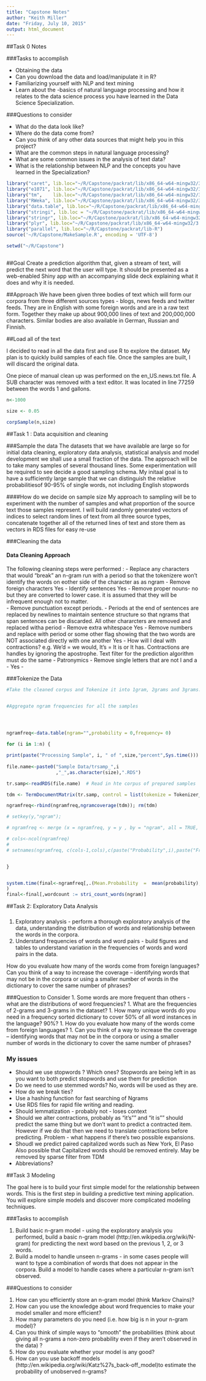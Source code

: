 ```yaml
---
title: "Capstone Notes"
author: "Keith Miller"
date: "Friday, July 10, 2015"
output: html_document
---
```


##Task 0 Notes

###Tasks to accomplish

- Obtaining the data 
- Can you download the data and load/manipulate it in R?  
- Familiarizing yourself with NLP and text mining 
- Learn about the -basics of natural language processing and how it relates to the data science process you have learned in the Data Science Specialization.

###Questions to consider

- What do the data look like?
- Where do the data come from?
- Can you think of any other data sources that might help you in this project?
- What are the common steps in natural language processing?
- What are some common issues in the analysis of text data?
- What is the relationship between NLP and the concepts you have learned in the Specialization?

```r
library("caret", lib.loc="~/R/Capstone/packrat/lib/x86_64-w64-mingw32/3.2.1")
library("e1071", lib.loc="~/R/Capstone/packrat/lib/x86_64-w64-mingw32/3.2.1")
library("tm",    lib.loc="~/R/Capstone/packrat/lib/x86_64-w64-mingw32/3.2.1")
library("RWeka", lib.loc="~/R/Capstone/packrat/lib/x86_64-w64-mingw32/3.2.1")
library("data.table", lib.loc="~/R/Capstone/packrat/lib/x86_64-w64-mingw32/3.2.1")
library("stringi", lib.loc = "~/R/Capstone/packrat/lib/x86_64-w64-mingw32/3.2.1")
library("stringr", lib.loc="~/R/Capstone/packrat/lib/x86_64-w64-mingw32/3.2.1")
library("plyr", lib.loc="~/R/Capstone/packrat/lib/x86_64-w64-mingw32/3.2.1")
library("parallel", lib.loc="~/R/Capstone/packrat/lib-R")
source('~/R/Capstone/MakeSample.R', encoding = 'UTF-8')

setwd("~/R/Capstone")



```


##Goal
Create a prediction algorithm that, given a stream of text, will predict the next word that the user will type.  It should be presented as a web-enabled Shiny app with an accompanying slide deck explaining what it does and why it is needed.  

##Approach
We have been given three bodies of text which will form our corpora from three different sources types - blogs, news feeds and twitter feeds. They are in English with some foreign words and are in a raw text form.  Together they make up about 900,000 lines of text and 200,000,000 characters.  Similar bodies are also available in German, Russian and Finnish.  

##Load all of the text

I decided to read in all the data first and use R to explore the dataset.  My plan is to quickly build samples of each file.  Once the samples are built, I will discard the original data. 

One piece of manual clean up was performed on the en_US.news.txt file.  A SUB character was removed with a text editor.  It was located in line 77259 between the words 1 and gallons. 

```r

n<-1000

size <- 0.05

corpSample(n,size)

```


##Task 1 : Data acquisition and cleaning


###Sample the data
The datasets that we have available are large so for initial data cleaning, exploratory data analysis, statistical analysis and model development we shall use a small fraction of the data.   The approach will be to take many  samples of several thousand lines.  Some experimentation will be required to see decide a good sampling schema.  My initaal goal is to have a sufficiently large sample that we can distinguish the relative probabilitiesof 90-95% of single words, not including English stopwords

####How do we decide on sample size
My approach to sampling will be to experiment with the number of samples and what proportion of the source text those samples represent.  I will build randomly generated vectors of indices to select random lines of text from all three source types, concatenate together all of the returned lines of text and store them as vectors in RDS files for easy re-use





###Cleaning the data


#### Data Cleaning Approach

The following cleaning steps were performed :
- Replace any characters that would "break" an n-gram run with a period so that the tokenizere won't identify the words on eother side of the character as as ngram
- Remove foreign characters  Yes
- Identify sentences Yes
- Remove proper nouns-  no but they are converted to lower case.  it is assumed that they will be infrequent enough not to matter.  
- Remove punctuation except periods.  - Periods at the end of sentences are replaced by newlines to maintain sentence structure so that ngrams that span sentences can be discarded.  All other chararcters are removed and replaced witha period 
- Remove extra whitespace Yes
- Remove numbers and replace with period or some other flag showing that the two words are NOT associated directly with one another Yes
- How will I deal with contractions?  e.g. We'd = we would, It's = It is or It has.  Contractions are handles by ignoring the apostrophe.  Text filter for the prediction algorithm must do the same
- Patronymics
- Remove single letters that are not I and a - Yes
-

###Tokenize the Data
```r
#Take the cleaned corpus and Tokenize it into 1gram, 2grams and 3grams.


#Aggregate ngram frequencies for all the samples




ngramfreq<-data.table(ngram="",probability = 0,frequency= 0)

for (i in 1:n) {

print(paste("Processing Sample", i, " of ",size,"percent",Sys.time()))   
    
file.name<-paste0("Sample Data/trsamp_",i
                  ,"_",as.character(size),".RDS")

tr.samp<-readRDS(file.name)  # Read in hte corpus of prepared samples

tdm <- TermDocumentMatrix(tr.samp, control = list(tokenize = Tokenizer_3 )) ; rm(tr.samp)

ngramfreq<-rbind(ngramfreq,ngramcoverage(tdm)); rm(tdm)

# setkey(y,"ngram");

# ngramfreq <- merge (x = ngramfreq, y = y , by = "ngram", all = TRUE, suffixes =  )

# cols<-ncol(ngramfreq)
# 
# setnames(ngramfreq, c(cols-1,cols),c(paste("Probability",i),paste("Frequency",i)))


}


system.time(final<-ngramfreq[,.(Mean.Probability  =  mean(probability), Mean.Frequency = mean(frequency)) ,by = .(ngram)]
)
final<-final[,wordcount := stri_count_words(ngram)]


```


##Task 2: Exploratory Data Analysis

###
1. Exploratory analysis - perform a thorough exploratory analysis of the data, understanding the distribution of words and relationship between the words in the corpora. 
2. Understand frequencies of words and word pairs - build figures and tables to understand variation in the frequencies of words and word pairs in the data.

How do you evaluate how many of the words come from foreign languages? 
Can you think of a way to increase the coverage -- identifying words that may not be in the corpora or using a smaller number of words in the dictionary to cover the same number of phrases?



###Question to Consider
1. Some words are more frequent than others - what are the distributions of word frequencies?
1. What are the frequencies of 2-grams and 3-grams in the dataset?
1. How many unique words do you need in a frequency sorted dictionary to cover 50% of all word instances in the language? 90%?
1. How do you evaluate how many of the words come from foreign languages?
1. Can you think of a way to increase the coverage -- identifying words that may not be in the corpora or using a smaller number of words in the dictionary to cover the same number of phrases?

### My issues  

- Should we use stopwords ?  Which ones?  Stopwords are being left in as you want to both predict stopwords and use them for prediction
- Do we need to use stemmed words?   No, words will be used as they are.
- How do we break ties?
- Use a hashing function for fast searching of Ngrams
- Use RDS files for rapid file writing and reading.  
- Should lemmatization - probably not - loses context
- Should we alter contractions,  probably as "it's"" and "it is"" should predict the same thing but we don't want to predict a contracted item.  However if we do that then we need to translate contractions before predicting.  Problem - what happens if there's two possible expansions.
- Shoudl we predict paired capitalized words such as New York, El Paso Also possible that Capitalized words should be removed entirely.  May be removed by sparse filter from TDM
- Abbreviations? 

##Task 3 Modeling


The goal here is to build your first simple model for the relationship between words. This is the first step in building a predictive text mining application. You will explore simple models and discover more complicated modeling techniques.

###Tasks to accomplish

1. Build basic n-gram model - using the exploratory analysis you performed, build a basic n-gram model (http://en.wikipedia.org/wiki/N-gram) for predicting the next word based on the previous 1, 2, or 3 words.
2. Build a model to handle unseen n-grams - in some cases people will want to type a combination of words that does not appear in the corpora. Build a model to handle cases where a particular n-gram isn't observed.

###Questions to consider

1. How can you efficiently store an n-gram model (think Markov Chains)?
2. How can you use the knowledge about word frequencies to make your model smaller and more efficient?
3. How many parameters do you need (i.e. how big is n in your n-gram model)?
4. Can you think of simple ways to "smooth" the probabilities (think about giving all n-grams a non-zero probability even if they aren't observed in the data) ?
1. How do you evaluate whether your model is any good?
1. How can you use backoff models (http://en.wikipedia.org/wiki/Katz%27s_back-off_model)to estimate the probability of unobserved n-grams?
